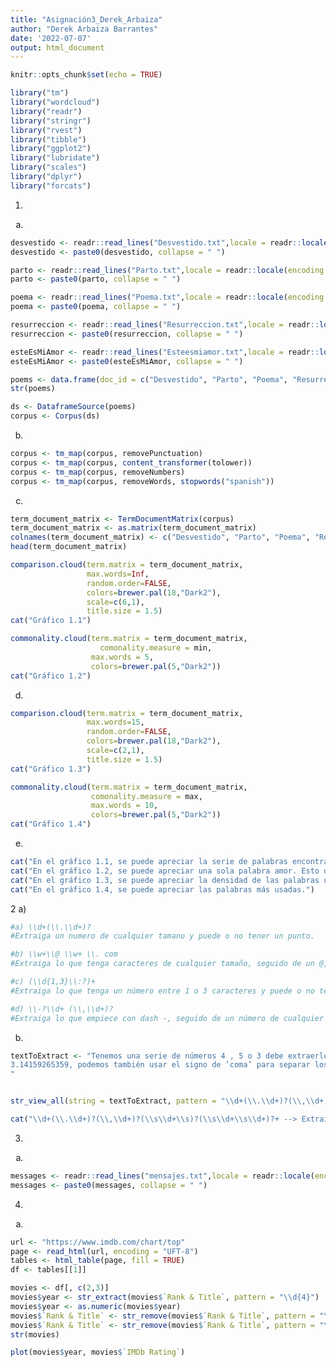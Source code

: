 ```yaml
---
title: "Asignación3_Derek_Arbaiza"
author: "Derek Arbaiza Barrantes"
date: '2022-07-07'
output: html_document
---
```


```r
knitr::opts_chunk$set(echo = TRUE)
```

```r
library("tm")
library("wordcloud")
library("readr")
library("stringr")
library("rvest")
library("tibble")
library("ggplot2")
library("lubridate")
library("scales")
library("dplyr")
library("forcats")
```
1)
a)
```r
desvestido <- readr::read_lines("Desvestido.txt",locale = readr::locale(encoding = readr::guess_encoding("Desvestido.txt")[1,1][[1]]))
desvestido <- paste0(desvestido, collapse = " ")

parto <- readr::read_lines("Parto.txt",locale = readr::locale(encoding = readr::guess_encoding("Parto.txt")[1,1][[1]]))
parto <- paste0(parto, collapse = " ")

poema <- readr::read_lines("Poema.txt",locale = readr::locale(encoding = readr::guess_encoding("Poema.txt")[1,1][[1]]))
poema <- paste0(poema, collapse = " ")

resurreccion <- readr::read_lines("Resurreccion.txt",locale = readr::locale(encoding = readr::guess_encoding("Resurreccion.txt")[1,1][[1]]))
resurreccion <- paste0(resurreccion, collapse = " ")

esteEsMiAmor <- readr::read_lines("Esteesmiamor.txt",locale = readr::locale(encoding = readr::guess_encoding("Esteesmiamor.txt")[1,1][[1]]))
esteEsMiAmor <- paste0(esteEsMiAmor, collapse = " ")

poems <- data.frame(doc_id = c("Desvestido", "Parto", "Poema", "Resurrección", "Este es mi amor"), text = c(desvestido, parto,poema,resurreccion, esteEsMiAmor) ,stringsAsFactors = F)
str(poems)

ds <- DataframeSource(poems)
corpus <- Corpus(ds)
```

b)
```r
corpus <- tm_map(corpus, removePunctuation) 
corpus <- tm_map(corpus, content_transformer(tolower)) 
corpus <- tm_map(corpus, removeNumbers) 
corpus <- tm_map(corpus, removeWords, stopwords("spanish"))
```

c)
```r
term_document_matrix <- TermDocumentMatrix(corpus) 
term_document_matrix <- as.matrix(term_document_matrix) 
colnames(term_document_matrix) <- c("Desvestido", "Parto", "Poema", "Resurreccion", "Este es mi amor") 
head(term_document_matrix)

comparison.cloud(term.matrix = term_document_matrix,
                 max.words=Inf,
                 random.order=FALSE,
                 colors=brewer.pal(18,"Dark2"),
                 scale=c(6,1),
                 title.size = 1.5)
cat("Gráfico 1.1")

commonality.cloud(term.matrix = term_document_matrix,
                    comonality.measure = min,
                  max.words = 5, 
                  colors=brewer.pal(5,"Dark2"))
cat("Gráfico 1.2")
```

d)
```r
comparison.cloud(term.matrix = term_document_matrix,
                 max.words=15,
                 random.order=FALSE,
                 colors=brewer.pal(18,"Dark2"),
                 scale=c(2,1),
                 title.size = 1.5)
cat("Gráfico 1.3")

commonality.cloud(term.matrix = term_document_matrix,
                  comonality.measure = max,
                  max.words = 10, 
                  colors=brewer.pal(5,"Dark2"))
cat("Gráfico 1.4")
```

e)
```r
cat("En el gráfico 1.1, se puede apreciar la serie de palabras encontradas en la colección de poemas. Resaltan palabras como dicho, nunca y amo")
cat("En el gráfico 1.2, se puede apreciar una sola palabra amor. Esto da a entender que es la única palabra que se usa en todos los poemas.")
cat("En el gráfico 1.3, se puede apreciar la densidad de las palabras usadas pero decantando solo las 15 palabras más contadas.")
cat("En el gráfico 1.4, se puede apreciar las palabras más usadas.")
```

2
a)
```r
#a)	\\d+(\\.\\d+)?
#Extraiga un numero de cualquier tamano y puede o no tener un punto.

#b)	\\w+\\@ \\w+ \\. com
#Extraiga lo que tenga caracteres de cualquier tamaño, seguido de un @, seguido de una serie de caracteres de cualquier tamaño, seguido de un .com 

#c) (\\d{1,3}\\:?)+
#Extraiga lo que tenga un número entre 1 o 3 caracteres y puede o no tener un : y se ejecutará múltiples veces.

#d) \\-?\\d+ (\\,\\d+)?
#Extraiga lo que empiece con dash -, seguido de un número de cualquier tamaño y puede seguir o no con una coma, seguido de un número de cualquier tamaño.

```

b)
```r
textToExtract <- "Tenemos una serie de números 4 , 5 o 3 debe extraerlos, aunque extraer números sueltos puede ser demasiado sencillo para un ejercicio, veamos qué pasa si agregamos decimales por ejemplo 2.4 o 45.3 y hasta, por qué no,
3.14159265359, podemos también usar el signo de ’coma’ para separar los miles por ejemplo 2,500 o 1,345,928.52 aunque hay personas que prefieren utilizar el espacio en blanco para los miles, aunque cuando esto a veces pueda causar problemas, por ejemplo, 2 345 343 o 1 434 .”
"


str_view_all(string = textToExtract, pattern = "\\d+(\\.\\d+)?(\\,\\d+)?(\\s\\d+\\s)?(\\s\\d+\\s\\d+)?+")

cat("\\d+(\\.\\d+)?(\\,\\d+)?(\\s\\d+\\s)?(\\s\\d+\\s\\d+)?+ --> Extraiga lo que empiece con un número y puede tener punto seguido de un número de cualqyier tamaño o puede seguir de un punto más un número de cualquier tamaño o puede seguir de espacio un número de cualquier tamaño y espacio o puede seguir de un espacio, número de cualquier tamaño, espacio y número de cualquier tamaño. Y eso se ejecuta múltiples veces.")
```

3)
a)
```r
messages <- readr::read_lines("mensajes.txt",locale = readr::locale(encoding = readr::guess_encoding("mensajes.txt")[1,1][[1]]))
messages <- paste0(messages, collapse = " ")


```

4)
a)
```r
url <- "https://www.imdb.com/chart/top"
page <- read_html(url, encoding = "UFT-8")
tables <- html_table(page, fill = TRUE)
df <- tables[[1]]

movies <- df[, c(2,3)]
movies$year <- str_extract(movies$`Rank & Title`, pattern = "\\d{4}")
movies$year <- as.numeric(movies$year)
movies$`Rank & Title` <- str_remove(movies$`Rank & Title`, pattern = "\\(\\d{4}\\)")
movies$`Rank & Title` <- str_remove(movies$`Rank & Title`, pattern = "\\d+\\.\\s\\s\\s\\s\\s\\s\\s")
str(movies)

plot(movies$year, movies$`IMDb Rating`)
```

